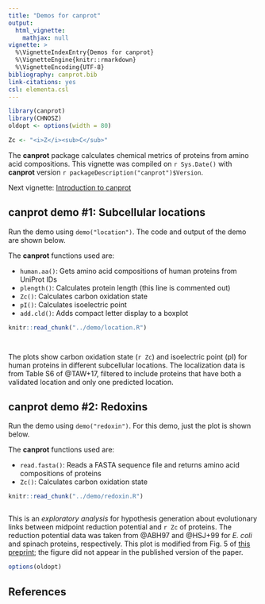 ```yaml
---
title: "Demos for canprot"
output:
  html_vignette:
    mathjax: null
vignette: >
  %\VignetteIndexEntry{Demos for canprot}
  %\VignetteEngine{knitr::rmarkdown}
  %\VignetteEncoding{UTF-8}
bibliography: canprot.bib
link-citations: yes
csl: elementa.csl
---
```


```r
library(canprot)
library(CHNOSZ)
oldopt <- options(width = 80)
```

```r
Zc <- "<i>Z</i><sub>C</sub>"
```

The **canprot** package calculates chemical metrics of proteins from amino acid compositions.
This vignette was compiled on `r Sys.Date()` with **canprot** version `r packageDescription("canprot")$Version`.

Next vignette: [Introduction to canprot](introduction.html)

## canprot demo #1: Subcellular locations

Run the demo using `demo("location")`.
The code and output of the demo are shown below.

The **canprot** functions used are:

- `human.aa()`: Gets amino acid compositions of human proteins from UniProt IDs
- `plength()`: Calculates protein length (this line is commented out)
- `Zc()`: Calculates carbon oxidation state
- `pI()`: Calculates isoelectric point
- `add.cld()`: Adds compact letter display to a boxplot

```r
knitr::read_chunk("../demo/location.R")
```

```r
```

```r
```

The plots show carbon oxidation state (`r Zc`) and isoelectric point (pI) for human proteins in different subcellular locations.
The localization data is from Table S6 of @TAW+17, filtered to include proteins that have both a validated location and only one predicted location.

## canprot demo #2: Redoxins

Run the demo using `demo("redoxin")`.
For this demo, just the plot is shown below.

The **canprot** functions used are:

- `read.fasta()`: Reads a FASTA sequence file and returns amino acid compositions of proteins
- `Zc()`: Calculates carbon oxidation state

```r
knitr::read_chunk("../demo/redoxin.R")
```

```r
```

This is an *exploratory analysis* for hypothesis generation about evolutionary links between midpoint reduction potential and `r Zc` of proteins.
The reduction potential data was taken from @ABH97 and @HSJ+99 for *E. coli* and spinach proteins, respectively.
This plot is modified from Fig. 5 of [this preprint](https://doi.org/10.1101/004127); the figure did not appear in the published version of the paper.

```r
options(oldopt)
```

## References
